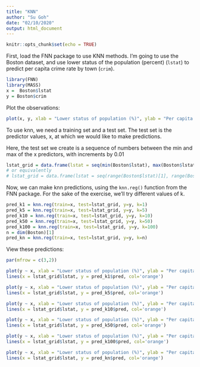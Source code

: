 ```yaml
---
title: "KNN"
author: "Su Goh"
date: "02/10/2020"
output: html_document
---
```


```r
knitr::opts_chunk$set(echo = TRUE)
```

First, load the FNN package to use KNN methods. I'm going to use the Boston dataset, and use lower status of the population (percent) (`lstat`) to predict per capita crime rate by town (`crim`).
```r
library(FNN)
library(MASS)
x =  Boston$lstat
y = Boston$crim
```

Plot the observations:
```r
plot(x, y, xlab = "Lower status of population (%)", ylab = "Per capita crime rate")
```

To use knn, we need a training set and a test set. The test set is the predictor values, x, at which we would like to make predictions. 

Here, the test set we create is a sequence of numbers between the min and max of the x predictors, with increments by 0.01
```r
lstat_grid = data.frame(lstat = seq(min(Boston$lstat), max(Boston$lstat), by=0.01))
# or equivalently
# lstat_grid = data.frame(lstat = seq(range(Boston$lstat)[1], range(Boston$lstat)[2], by=0.01))
```

Now, we can make knn predictions, using the `knn.reg()` function from the FNN package. For the sake of the exercise, we'll try different values of k.
```r
pred_k1 = knn.reg(train=x, test=lstat_grid, y=y, k=1)
pred_k5 = knn.reg(train=x, test=lstat_grid, y=y, k=5)
pred_k10 = knn.reg(train=x, test=lstat_grid, y=y, k=10)
pred_k50 = knn.reg(train=x, test=lstat_grid, y=y, k=50)
pred_k100 = knn.reg(train=x, test=lstat_grid, y=y, k=100)
n = dim(Boston)[1]
pred_kn = knn.reg(train=x, test=lstat_grid, y=y, k=n)
```

View these predictions:
```r
par(mfrow = c(3,2))

plot(y ~ x, xlab = "Lower status of population (%)", ylab = "Per capita crime rate", main="k=1")
lines(x = lstat_grid$lstat, y = pred_k1$pred, col='orange')

plot(y ~ x, xlab = "Lower status of population (%)", ylab = "Per capita crime rate", main="k=5")
lines(x = lstat_grid$lstat, y = pred_k5$pred, col='orange')

plot(y ~ x, xlab = "Lower status of population (%)", ylab = "Per capita crime rate", main="k=10")
lines(x = lstat_grid$lstat, y = pred_k10$pred, col='orange')

plot(y ~ x, xlab = "Lower status of population (%)", ylab = "Per capita crime rate", main="k=50")
lines(x = lstat_grid$lstat, y = pred_k50$pred, col='orange')

plot(y ~ x, xlab = "Lower status of population (%)", ylab = "Per capita crime rate", main="k=100")
lines(x = lstat_grid$lstat, y = pred_k100$pred, col='orange')

plot(y ~ x, xlab = "Lower status of population (%)", ylab = "Per capita crime rate", main="k=n")
lines(x = lstat_grid$lstat, y = pred_kn$pred, col='orange')
```

